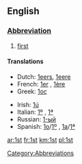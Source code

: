 ==English==

===[[Abbreviation]]===
# [[first]]

====Translations====
{{top}}
*Dutch: [[1eers]], [[1eere]]
*French: [[1er]] {{m}}, [[1ère]] {{f}}
*Greek: [[1ος]]
{{mid}}
*Irish: [[1ú]]
*Italian: [[1º]] {{m}}, [[1ª]] {{f}}
*Russian: [[1-ый]]
*Spanish: [[1o]]/[[1º]] {{m}}, [[1a]]/[[1ª]] {{f}}
{{bottom}}

[[Category:Abbreviations]]

[[ar:1st]]
[[fr:1st]]
[[km:1st]]
[[pl:1st]]